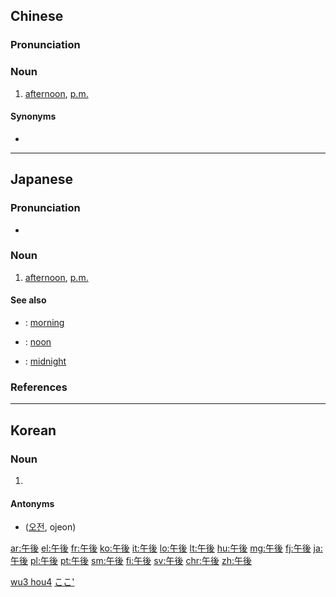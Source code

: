 {{also|午后}}
==Chinese==
{{zh-forms|s=午后}}

===Pronunciation===
{{zh-pron
|m=wǔhòu
|c=ng5 hau6
|mn=qz:gó͘-ǎu/tw,xm,zz:ngó͘-āu/qz:gó͘-hiǒ
|cat=n
}}

===Noun===
{{zh-noun}}

# [[afternoon]], [[p.m.]]

====Synonyms====
* {{zh-l|下午}}

[[Category:zh:Time|wu3 hou4]]

----

==Japanese==
{{ja-kanjitab|ご|ご|yomi=on}}

===Pronunciation===
* {{ja-pron|ごご|y=o|acc=1|acc_ref=NHK}}

===Noun===
{{ja-noun|ごご}}

# [[afternoon]], [[p.m.]]

====See also====
* {{ja-r|午前|ごぜん}}: [[morning]]
* {{ja-r|正午|しょうご}}: [[noon]]
* {{ja-r|真夜中|まよなか}}: [[midnight]]

===References===
<references/>

[[Category:ja:Time|ここ']]

----

==Korean==
{{ko-hanjatab}}

===Noun===
{{ko-noun|hangeul=오후}}

# {{hanja form of|오후|[[afternoon]]}}

====Antonyms====
* {{l|ko|午前}} ([[오전]], ojeon)

[[ar:午後]]
[[el:午後]]
[[fr:午後]]
[[ko:午後]]
[[it:午後]]
[[lo:午後]]
[[lt:午後]]
[[hu:午後]]
[[mg:午後]]
[[fj:午後]]
[[ja:午後]]
[[pl:午後]]
[[pt:午後]]
[[sm:午後]]
[[fi:午後]]
[[sv:午後]]
[[chr:午後]]
[[zh:午後]]